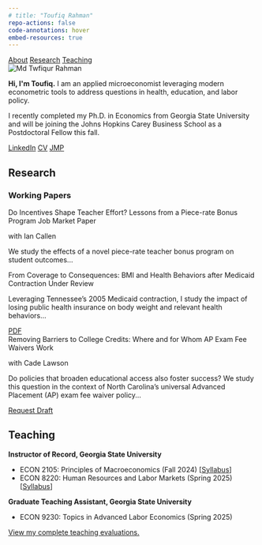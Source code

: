 ```yaml
---
# title: "Toufiq Rahman"
repo-actions: false
code-annotations: hover
embed-resources: true
---
```


```{=html}
<nav class="page-nav">
  <a href="#about">About</a>
  <a href="#research">Research</a>
  <a href="#teaching">Teaching</a>
</nav>

<div class="page-content">

  <section id="about" class="page-section">
    <div class="about-container">
      <div class="about-image">
        <img src="headshot2nobg2.jpg" alt="Md Twfiqur Rahman" />
      </div>
      <div class="about-text">
        <p><b>Hi, I'm Toufiq.</b> I am an applied microeconomist leveraging modern econometric tools to address questions in health, education, and labor policy.</p>
        <p>I recently completed my Ph.D. in Economics from Georgia State University and will be joining the Johns Hopkins Carey Business School as a Postdoctoral Fellow this fall.</p>
        <div class="about-links">
          <a href="https://www.linkedin.com/in/tofuiba/" class="paper-button">LinkedIn</a>
          <a href="assets/CV.pdf" class="paper-button">CV</a>
          <a href="https://www.dropbox.com/scl/fi/ggskshcy4m582pzm4tsqx/BMI_sep2024.pdf?rlkey=rslmrppi5jffd19vce2f6fc4c&st=ru31v465&dl=0" class="paper-button">JMP</a>
        </div>
      </div>
    </div>
  </section>

  <section id="research" class="page-section">
    <div class="content-wrapper">
      <h2>Research</h2>
      <h3>Working Papers</h3>
      
      <div class="paper-entry">
        <div class="paper-header">
          <span class="paper-title">Do Incentives Shape Teacher Effort? Lessons from a Piece-rate Bonus Program</span>
          <span class="paper-tag jmp">Job Market Paper</span>
        </div>
        <p class="paper-authors">with Ian Callen</p>
        <p class="paper-abstract">We study the effects of a novel piece-rate teacher bonus program on student outcomes...</p>
      </div>

      <div class="paper-entry">
        <div class="paper-header">
          <span class="paper-title">From Coverage to Consequences: BMI and Health Behaviors after Medicaid Contraction</span>
          <span class="paper-tag status">Under Review</span>
        </div>
        <p class="paper-abstract">Leveraging Tennessee’s 2005 Medicaid contraction, I study the impact of losing public health insurance on body weight and relevant health behaviors...</p>
        <div class="paper-links">
          <a href="https://www.dropbox.com/scl/fi/ggskshcy4m582pzm4tsqx/BMI_sep2024.pdf?rlkey=rslmrppi5jffd19vce2f6fc4c&st=ru31v465&dl=0" class="paper-button">PDF</a>
        </div>
      </div>

      <div class="paper-entry">
        <div class="paper-header">
          <span class="paper-title">Removing Barriers to College Credits: Where and for Whom AP Exam Fee Waivers Work</span>
        </div>
        <p class="paper-authors">with Cade Lawson</p>
        <p class="paper-abstract">Do policies that broaden educational access also foster success? We study this question in the context of North Carolina’s universal Advanced Placement (AP) exam fee waiver policy...</p>
        <div class="paper-links">
          <a href="mailto:mrahman24@student.gsu.edu" class="paper-button">Request Draft</a>
        </div>
      </div>

    </div>
  </section>

  <section id="teaching" class="page-section">
    <div class="content-wrapper">
      <h2>Teaching</h2>
      <div class="teaching-entry">
        <p><strong>Instructor of Record, Georgia State University</strong></p>
        <ul>
          <li>ECON 2105: Principles of Macroeconomics (Fall 2024) [<a href='assets/econ2105.pdf'>Syllabus</a>]</li>
          <li>ECON 8220: Human Resources and Labor Markets (Spring 2025) [<a href='assets/econ8220.pdf'>Syllabus</a>]</li>
        </ul>
      </div>
      <div class="teaching-entry">
        <p><strong>Graduate Teaching Assistant, Georgia State University</strong></p>
        <ul>
          <li>ECON 9230: Topics in Advanced Labor Economics (Spring 2025)</li>
        </ul>
      </div>
      <a href='assets/Teaching_Evaluation.pdf'>View my complete teaching evaluations.</a>
    </div>
  </section>

</div>
```

